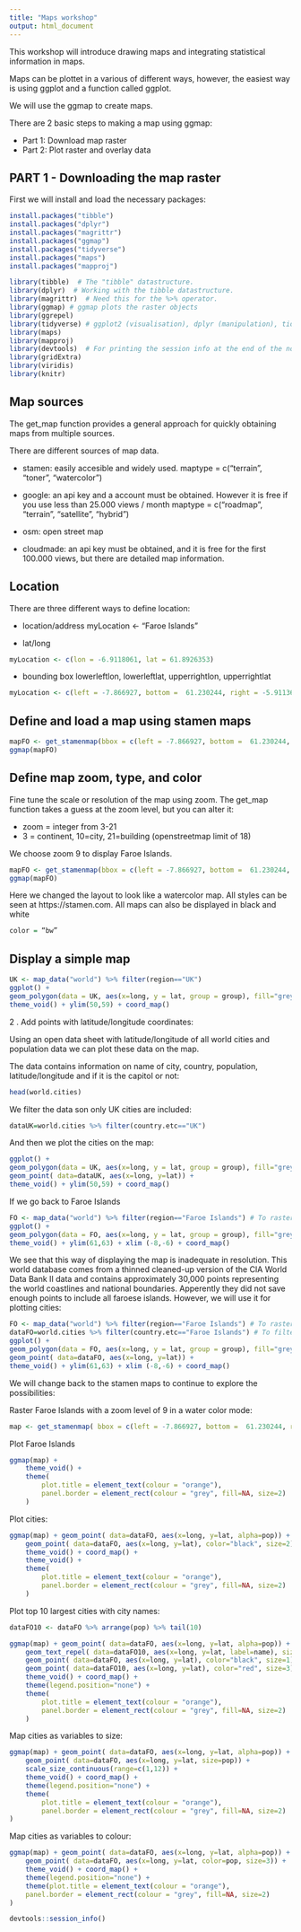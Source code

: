 ```yaml
---
title: "Maps workshop"
output: html_document
---
```


This workshop will introduce drawing maps and integrating statistical information in maps.

Maps can be plottet in a various of different ways, however, the easiest way is using ggplot and a function called ggplot.

We will use the ggmap to create maps.

There are 2 basic steps to making a map using ggmap:

- Part 1: Download map raster
- Part 2: Plot raster and overlay data

## PART 1 - Downloading the map raster

First we will install and load the necessary packages:

```r
install.packages("tibble")
install.packages("dplyr")
install.packages("magrittr")
install.packages("ggmap")
install.packages("tidyverse")
install.packages("maps")
install.packages("mapproj")
```


```r
library(tibble)  # The "tibble" datastructure.
library(dplyr)  # Working with the tibble datastructure.
library(magrittr)  # Need this for the %>% operator.
library(ggmap) # ggmap plots the raster objects
library(ggrepel)
library(tidyverse) # ggplot2 (visualisation), dplyr (manipulation), tidyr (tidying), readr (import) and more packages loaded in one
library(maps)
library(mapproj)
library(devtools)  # For printing the session info at the end of the notebook.
library(gridExtra)
library(viridis)
library(knitr)
```

## Map sources

The get_map function provides a general approach for quickly obtaining maps from multiple sources.

There are different sources of map data.

- stamen: easily accesible and widely used.
maptype = c(“terrain”, “toner”, “watercolor”)

- google: an api key and a account must be obtained. However it is free if you use less than 25.000 views / month
maptype = c(“roadmap”, “terrain”, “satellite”, “hybrid”)

- osm: open street map

- cloudmade: an api key must be obtained, and it is free for the first 100.000 views, but there are detailed map information.

## Location

There are three different ways to define location:

- location/address
myLocation <- "Faroe Islands”

- lat/long
```r
myLocation <- c(lon = -6.9118061, lat = 61.8926353)
```

- bounding box lowerleftlon, lowerleftlat, upperrightlon, upperrightlat
```r
myLocation <- c(left = -7.866927, bottom =  61.230244, right = -5.91136, top = 62.605639)
```

## Define and load a map using stamen maps

```r
mapFO <- get_stamenmap(bbox = c(left = -7.866927, bottom =  61.230244, right = -5.91136, top = 62.605639), zoom=8, maptype = "terrain", crop=FALSE) # crop = FALSE because otherwise the map is slightly shifted when we overlay data.
ggmap(mapFO)
```

## Define map zoom, type, and color

Fine tune the scale or resolution of the map using zoom. The get_map function takes a guess at the zoom level, but you can alter it:

- zoom = integer from 3-21
- 3 = continent, 10=city, 21=building (openstreetmap limit of 18)

We choose zoom 9 to display Faroe Islands.

```r
mapFO <- get_stamenmap(bbox = c(left = -7.866927, bottom =  61.230244, right = -5.91136, top = 62.605639), zoom = 9, maptype = "watercolor", crop=FALSE) # crop = FALSE because otherwise the map is slightly shifted when we overlay data.
ggmap(mapFO)
```

Here we changed the layout to look like a watercolor map. All styles can be seen at https://stamen.com. All maps can also be displayed in black and white
```r
color = “bw”
```


## Display a simple map

```r
UK <- map_data("world") %>% filter(region=="UK")
ggplot() +
geom_polygon(data = UK, aes(x=long, y = lat, group = group), fill="grey", alpha=0.3) +
theme_void() + ylim(50,59) + coord_map() 
```

2 . Add points with latitude/longitude coordinates:

Using an open data sheet with latitude/longitude of all world cities and population data we can plot these data on the map.

The data contains information on name of city, country, population, latitude/longitude and if it is the capitol or not:

```r
head(world.cities)
```

We filter the data son only UK cities are included:

```r
dataUK=world.cities %>% filter(country.etc=="UK")
```

And then we plot the cities on the map:

```r
ggplot() +
geom_polygon(data = UK, aes(x=long, y = lat, group = group), fill="grey", alpha=0.3) +
geom_point( data=dataUK, aes(x=long, y=lat)) +
theme_void() + ylim(50,59) + coord_map() 
```

If we go back to Faroe Islands

```r
FO <- map_data("world") %>% filter(region=="Faroe Islands") # To raster the map
ggplot() +
geom_polygon(data = FO, aes(x=long, y = lat, group = group), fill="grey", alpha=0.3) +
theme_void() + ylim(61,63) + xlim (-8,-6) + coord_map() 
```

We see that this way of displaying the map is inadequate in resolution. This world database comes from a thinned cleaned-up version of the CIA World Data Bank II data and contains approximately 30,000 points representing the world coastlines and national boundaries. Apperently they did not save enough points to include all faroese islands. However, we will use it for plotting cities: 

```r
FO <- map_data("world") %>% filter(region=="Faroe Islands") # To raster the map
dataFO=world.cities %>% filter(country.etc=="Faroe Islands") # To filter cities from the world.cities database
ggplot() +
geom_polygon(data = FO, aes(x=long, y = lat, group = group), fill="grey", alpha=0.3) +
geom_point( data=dataFO, aes(x=long, y=lat)) +
theme_void() + ylim(61,63) + xlim (-8,-6) + coord_map() 
```

We will change back to the stamen maps to continue to explore the possibilities:

Raster Faroe Islands with a zoom level of 9 in a water color mode:

```r
map <- get_stamenmap( bbox = c(left = -7.866927, bottom =  61.230244, right = -5.91136, top = 62.605639), zoom = 9, maptype = "watercolor")
```

Plot Faroe Islands

```r
ggmap(map) + 
    theme_void() + 
    theme(
        plot.title = element_text(colour = "orange"), 
        panel.border = element_rect(colour = "grey", fill=NA, size=2)
    )
```


Plot cities:

```r
ggmap(map) + geom_point( data=dataFO, aes(x=long, y=lat, alpha=pop)) +
    geom_point( data=dataFO, aes(x=long, y=lat), color="black", size=2) +
    theme_void() + coord_map() +
    theme_void() + 
    theme(
        plot.title = element_text(colour = "orange"), 
        panel.border = element_rect(colour = "grey", fill=NA, size=2) 
    )
```

Plot top 10 largest cities with city names:

```r
dataFO10 <- dataFO %>% arrange(pop) %>% tail(10)

ggmap(map) + geom_point( data=dataFO, aes(x=long, y=lat, alpha=pop)) +
    geom_text_repel( data=dataFO10, aes(x=long, y=lat, label=name), size=4) +
    geom_point( data=dataFO, aes(x=long, y=lat), color="black", size=1) +
    geom_point( data=dataFO10, aes(x=long, y=lat), color="red", size=3) +
    theme_void() + coord_map() +
    theme(legend.position="none") +
    theme(
        plot.title = element_text(colour = "orange"), 
        panel.border = element_rect(colour = "grey", fill=NA, size=2) 
    )
```


Map cities as variables to size:

```r
ggmap(map) + geom_point( data=dataFO, aes(x=long, y=lat, alpha=pop)) +
    geom_point( data=dataFO, aes(x=long, y=lat, size=pop)) +
    scale_size_continuous(range=c(1,12)) +
    theme_void() + coord_map() +
    theme(legend.position="none") +
    theme(
        plot.title = element_text(colour = "orange"), 
        panel.border = element_rect(colour = "grey", fill=NA, size=2) 
)
```

Map cities as variables to colour:

```r
ggmap(map) + geom_point( data=dataFO, aes(x=long, y=lat, alpha=pop)) +
    geom_point( data=dataFO, aes(x=long, y=lat, color=pop, size=3)) +
    theme_void() + coord_map() +
    theme(legend.position="none") +
    theme(plot.title = element_text(colour = "orange"), 
    panel.border = element_rect(colour = "grey", fill=NA, size=2) 
)
```



```r
devtools::session_info()
```

